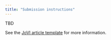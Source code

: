 ```yaml
---
title: "Submission instructions"
---
```


TBD

See the [JoVI article template](articles/jovi-template-quarto/) for more information.
